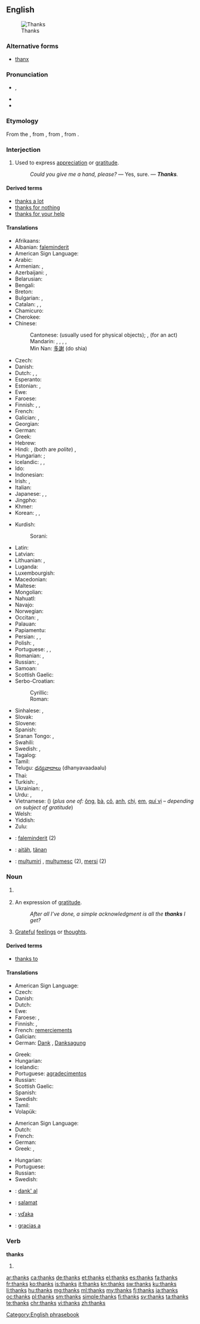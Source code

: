 ==English==
[[File:GuadalupeNOLA15Oct07Thanks.jpg|right|thumb|Thanks]]

===Alternative forms===
* [[thanx]]

===Pronunciation===
* {{IPA|/θæŋks/}}, {{X-SAMPA|/T{Nks/}}
* {{audio|en-us-thanks.ogg|Audio (US)}}
* {{rhymes|æŋks}}

===Etymology===
From the {{etyl|ang}} {{term|þancian||to give thanks|lang=ang}}, from {{etyl|gem-pro|en}} {{recons|þankōną|lang=gem-pro}}, from {{etyl|gem-pro|en}} {{recons|þankaz||thought, gratitude|lang=gem-pro}}, from {{etyl|ine-pro|en}} {{recons|tong-||to think, feel|lang=ine-pro}}.

===Interjection===
{{en-interj}}

# Used to express [[appreciation]] or [[gratitude]].
#: ''Could you give me a hand, please?'' — Yes, sure. — '''''Thanks'''.''

====Derived terms====
* [[thanks a lot]]
* [[thanks for nothing]]
* [[thanks for your help]]

====Translations====
{{trans-top|used to express appreciation or gratitude}}
* Afrikaans: {{t+|af|dankie}}
* Albanian: [[faleminderit]]
* American Sign Language: {{tø|ase|OpenB@Chin-PalmBack OpenB@FromChin-PalmUp}}
* Arabic: {{t-|ar|شكرا|alt=شكرًا|tr=šúkran}}
* Armenian: {{t-|hy|շնորհակալություն|tr=šnorhakalut’yun}}, {{t-|hy|մերսի|tr=mersi}}
* Azerbaijani: {{t-|az|çox sağ ol}}, {{t-|az|təşəkkür edirəm}}
* Belarusian: {{t-|be|дзякую|tr=dzjákuju}}
* Bengali: {{t-|bn|ধন্যবাদ|tr=dhônnôbad|sc=Beng}}
* Breton: {{t+|br|trugarez}}
* Bulgarian: {{t+|bg|благодаря|tr=blagodarjá}}, {{t-|bg|мерси|tr=mersí}}
* Catalan: {{t+|ca|gràcies}}, {{t-|ca|mercès}}, {{t+|ca|merci}}<!-- (not "mercí", a Gallicism)-->
* Chamicuro: {{tø|ccc|osolopaki}}
* Cherokee: {{t-|chr|ᎠᎾᎵᎮᎵᎬ|tr=analiheligv|sc=Cher}}
* Chinese:
*: Cantonese: {{tø|yue|多謝|tr=do1 ze6}} (usually used for physical objects); {{tø|yue|唔該|tr=m4 goi1}}, (for an act)
*: Mandarin: {{t-|cmn|謝謝|sc=Hani}}, {{t-|cmn|谢谢|tr=xièxie|sc=Hani}}, {{t-|cmn|多謝|sc=Hani}}, {{t-|cmn|多谢|tr=duōxiè|sc=Hani}}, {{qualifier|slang}} {{t|cmn|三Q|tr=sānQ|sc=Hani}}
*: Min Nan: [[多謝]] (do shia)
* Czech: {{t+|cs|díky}}
* Danish: {{t+|da|tak}}
* Dutch: {{t+|nl|bedankt}}, {{t-|nl|dank je}}, {{t+|nl|dank u}}
* Esperanto: {{t-|eo|dankon}}
* Estonian: {{t-|et|tänan}}, {{t+|et|aitäh}}
* Ewe: {{tø|ee|akpe}}
* Faroese: {{t-|fo|takk}}
* Finnish: {{t+|fi|kiitos}}, {{t+|fi|kiitti}}, {{t+|fi|tattis}}
* French: {{t+|fr|merci}}
* Galician: {{t-|gl|grazas}}, {{qualifier|informal}} {{t-|gl|graciñas}}
* Georgian: {{t-|ka|მადლობთ|tr=madlobt‘|sc=Geor}}
* German: {{t+|de|danke}}
* Greek: {{t+|el|ευχαριστώ|tr=efcharistó}}
* Hebrew: {{t+|he|תודה|alt=תּוֹדָה|tr=todá}}
* Hindi: {{t+|hi|धन्यवाद|tr=dhanyavād}}, {{t+|hi|शुक्रिया|tr=shukriyā}} (both are ''polite'')<!--ref Oxf H-E Dict, but there is no informal term for thank you in Hindi...both are formal, more so than the English thank you.-->, {{t-|hi|थैंक्स|tr=thaiṅks|sc=Deva}}
* Hungarian: {{t+|hu|köszönöm}}; {{t+|hu|köszi}} {{qualifier|informal}}
* Icelandic: {{t+|is|takk}} {{qualifier|informal}}, {{t+|is|takk fyrir}} {{qualifier|formal}}, {{t-|is|þakka þér}}
* Ido: {{t+|io|danko}}
* Indonesian: {{t+|id|terima kasih}}
* Irish: {{qualifier|to one person}} {{t-|ga|go raibh maith agat}}, {{qualifier|to more than one person}} {{t-|ga|go raibh maith agaibh}}
* Italian: {{t+|it|grazie}}
* Japanese: {{t+|ja|ありがとう|tr=arigatō}}, {{t-|ja|どうも|tr=dōmo}}, {{t+|ja|サンキュー|tr=sankyū}}
* Jingpho: {{tø|kac|chyeju kaba sai}}
* Khmer: {{t-|km|អរគុណ|tr=ɑɑ kun|sc=Khmr}}
* Korean: {{t-|ko|고마워|tr=gomawo|sc=Hang}}, {{t-|ko|감사합니다|tr=gamsa hamnida|sc=Hang}}, {{t-|ko|감사해요|tr=gamsa heyo|sc=Hang}}
{{trans-mid}}
* Kurdish:
*: Sorani: {{t-|ku|سوپاس|tr=sopas|sc=ku-Arab}}
* Latin: {{t-|la|gratias ago}}
* Latvian: {{t+|lv|paldies}}
* Lithuanian: {{t+|lt|ačiū}}, {{t-|lt|dėkui}}
* Luganda: {{tø|lg|webale}}
* Luxembourgish: {{t-|lb|merci}}
* Macedonian: {{t-|mk|фала|tr=fála}}
* Maltese: {{t+|mt|grazzi}}
* Mongolian: {{t-|mn|баярлалаа|tr=bayarlalaa}}
* Nahuatl: {{t+|nah|tlazohcāmati}}
* Navajo: {{tø|nv|ahéheeʼ}}
* Norwegian: {{t+|no|takk}}
* Occitan: {{t+|oc|mercé}}, {{t-|oc|mercés}}
* Palauan: {{tø|pau|sulang}}
* Papiamentu: {{tø|pap|danki}}
* Persian: {{t+|fa|ممنون|tr=mamnun}}, {{t+|fa|سپاس|tr=sepâs}}, {{t+|fa|مرسی|tr=mersi}}
* Polish: {{t+|pl|dziękuję}}, {{t+|pl|dzięki}}
* Portuguese: {{t+|pt|obrigado|m}}, {{t-|pt|obrigada|f}}, {{t-|pt|valeu}} {{qualifier|informal|Brazil}}
* Romanian: {{t+|ro|mulțumesc}}, {{t+|ro|mersi}}
* Russian: {{t+|ru|спасибо|tr=spasíbo}}, {{t+|ru|благодарить|alt=благодарю|tr=blagodarjú}}
* Samoan: {{t-|sm|fa'afetai}}
* Scottish Gaelic: {{t-|gd|taing}}
* Serbo-Croatian:
*: Cyrillic: {{t-|sh|хвала|alt=хва́ла}}
*: Roman: {{t-|sh|hvala|alt=hvála}}
* Sinhalese: {{t-|si|ඉස්තුති|tr=istuti|sc=Sinh}}, {{t-|si|ස්තුති|tr=stuti|sc=Sinh}}
* Slovak: {{t-|sk|vďaka}}
* Slovene: {{t+|sl|hvala|alt=hvála}}
* Spanish: {{t+|es|gracias}}
* Sranan Tongo: {{tø|srn|danki}}, {{tø|srn|tangi}}
* Swahili: {{t-|sw|asante}}
* Swedish: {{t+|sv|tack}}, {{t+|sv|tackar}}
* Tagalog: {{t-|tl|salamat}}
* Tamil: {{t+|ta|நன்றி|tr=naṉṟi}}
* Telugu: [[ధన్యవాదాలు]] (dhanyavaadaalu)
* Thai: {{t-|th|ขอบคุณ|tr=kòp-kuun}}
* Turkish: {{t-|tr|teşekkürler}}, {{t+|tr|teşekkür ederim}}
* Ukrainian: {{t-|uk|дякую|tr=djákuju}}, {{t-|uk|спасибi|tr=spasýbi}}
* Urdu: {{t-|ur|دھنیہ واد|tr=dhanya-vād}}, {{t-|ur|شکریہ|tr=šukriyā}}
* Vietnamese: {{t+|vi|cám ơn}} ({{t-|vi|感恩|sc=Hani}}) (''plus one of:'' [[ông]], [[bà#Vietnamese|bà]], [[cô#Vietnamese|cô]], [[anh#Vietnamese|anh]], [[chị]], [[em#Vietnamese|em]], [[quí vị]] &ndash; ''depending on subject of gratitude'')
* Welsh: {{t+|cy|diolch}}
* Yiddish: {{t-|yi|דאנק|tr=Dank|sc=Hebr}}
* Zulu: {{t+|zu|ngiyabonga}}
{{trans-bottom}}

{{checktrans-top}}
* {{ttbc|sq}}: [[faleminderit]] (2)
* {{ttbc|et}}: [[aitäh]], [[tänan]]
* {{ttbc|ro}}: [[mulțumiri]] {{f|p}}, [[mulțumesc]] {{n}} (2), [[mersi]] {{n}} (2)
{{trans-bottom}}

===Noun===
{{en-noun|?}}

# {{obsolete}} {{plural of|thank}}
# {{plurale tantum}} An expression of [[gratitude]].
#: ''After all I’ve done, a simple acknowledgment is all the '''thanks''' I get?''
# [[grateful|Grateful]] [[feelings]] or [[thought]]s.

====Derived terms====
* [[thanks to]]

====Translations====
{{trans-top|expression of gratitude}}
* American Sign Language: {{tø|ase|OpenB@Chin-PalmBack OpenB@FromChin-PalmUp}}
* Czech: {{t+|cs|díky|m|p}}
* Danish: {{t+|da|tak|c}}
* Dutch: {{t+|nl|bedankt}}
* Ewe: {{tø|ee|akpe|n}}
* Faroese: {{t-|fo|tøkk}}, {{t-|fo|takk}}
* Finnish: {{t+|fi|kiitos}}, {{t-|fi|kiitokset}}
* French: [[remerciement]]s {{m|p}}
* Galician: {{t-|gl|grazas|f|p}}
* German: [[Dank]] {{m}}, [[Danksagung]] {{f}}
{{trans-mid}}
* Greek: {{t+|el|ευχαριστώ|n|tr=efcharistó}}
* Hungarian: {{t+|hu|köszönet}}
* Icelandic: {{t+|is|takk|n}}
* Portuguese: [[agradecimento]]s {{m|p}}
* Russian: {{t+|ru|благодарность|f|tr=blagodárnost’}}
* Scottish Gaelic: {{t-|gd|taing|f}}
* Spanish: {{t+|es|gracias|f|p}}
* Swedish: {{t+|sv|tack|n}}
* Tamil: {{t+|ta|நன்றி|sc=Taml}}
* Volapük: {{t+|vo|dan}}
{{trans-bottom}}

{{trans-top|grateful feelings}}
* American Sign Language: {{tø|ase|OpenB@Chin-PalmBack OpenB@FromChin-PalmUp}}
* Dutch: {{t+|nl|dank|m}}
* French: {{t+|fr|remerciement|m}}
* German: {{t+|de|Dank|m}}
* Greek: {{t+|el|ευχαριστία|f|tr=efcharistía}}, {{t+|el|ευγνωμοσύνη|f|tr=evgnomosýni}}
{{trans-mid}}
* Hungarian: {{t+|hu|hála}}
* Portuguese: {{t+|pt|gratidão|f}}
* Russian: {{t+|ru|благодарность|f|tr=blagodárnost’}}
* Swedish: {{t+|sv|tack|n}}
{{trans-bottom}}

{{checktrans-top}}
* {{ttbc|eo}}: [[dank' al]]
* {{ttbc|tl}}: [[salamat]]
* {{ttbc|sk}}: [[vďaka]]
* {{ttbc|es}}: [[gracias a]]
{{trans-bottom}}

===Verb===
'''thanks'''

# {{third-person singular of|thank}}

[[Category:English phrasebook]]

[[ar:thanks]]
[[ca:thanks]]
[[de:thanks]]
[[et:thanks]]
[[el:thanks]]
[[es:thanks]]
[[fa:thanks]]
[[fr:thanks]]
[[ko:thanks]]
[[is:thanks]]
[[it:thanks]]
[[kn:thanks]]
[[sw:thanks]]
[[ku:thanks]]
[[li:thanks]]
[[hu:thanks]]
[[mg:thanks]]
[[ml:thanks]]
[[my:thanks]]
[[fj:thanks]]
[[ja:thanks]]
[[oc:thanks]]
[[pl:thanks]]
[[sm:thanks]]
[[simple:thanks]]
[[fi:thanks]]
[[sv:thanks]]
[[ta:thanks]]
[[te:thanks]]
[[chr:thanks]]
[[vi:thanks]]
[[zh:thanks]]
